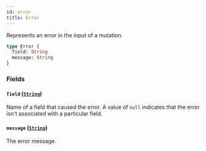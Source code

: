 ```yaml
---
id: error
title: Error
---
```


Represents an error in the input of a mutation.

```graphql
type Error {
  field: String
  message: String
}
```

### Fields

#### `field` ([`String`](/api-reference/scalars/string.mdx))

Name of a field that caused the error. A value of `null` indicates that the error isn't associated with a particular field.

#### `message` ([`String`](/api-reference/scalars/string.mdx))

The error message.
